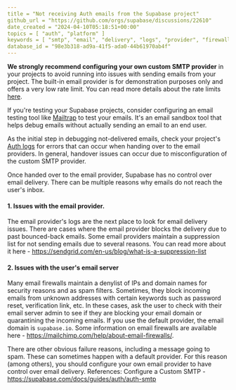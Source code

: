 ```yaml
---
title = "Not receiving Auth emails from the Supabase project"
github_url = "https://github.com/orgs/supabase/discussions/22610"
date_created = "2024-04-10T05:18:51+00:00"
topics = [ "auth", "platform" ]
keywords = [ "smtp", "email", "delivery", "logs", "provider", "firewalls" ]
database_id = "98e3b318-ad9a-41f5-ada0-44b61970ab4f"
---
```


**We strongly recommend configuring your own custom SMTP provider** in your projects to avoid running into issues with sending emails from your project. The built-in email provider is for demonstration purposes only and offers a very low rate limit. You can read more details about the rate limits [here](/docs/guides/platform/going-into-prod#auth-rate-limits).

If you're testing your Supabase projects, consider configuring an email testing tool like [Mailtrap](https://mailtrap.io/) to test your emails. It's an email sandbox tool that helps debug emails without actually sending an email to an end user.

As the initial step in debugging not-delivered emails, check your project's [Auth logs](/dashboard/project/_/logs/auth-logs) for errors that can occur when handing over to the email providers. In general, handover issues can occur due to misconfiguration of the custom SMTP provider.

Once handed over to the email provider, Supabase has no control over email delivery. There can be multiple reasons why emails do not reach the user's inbox.

#### 1. Issues with the email provider.

The email provider's logs are the next place to look for email delivery issues. There are cases where the email provider blocks the delivery due to past bounced-back emails. Some email providers maintain a suppression list for not sending emails due to several reasons. You can read more about it here - https://sendgrid.com/en-us/blog/what-is-a-suppression-list

#### 2. Issues with the user's email server

Many email firewalls maintain a denylist of IPs and domain names for security reasons and as spam filters. Sometimes, they block incoming emails from unknown addresses with certain keywords such as password reset, verification link, etc. In these cases, ask the user to check with their email server admin to see if they are blocking your email domain or quarantining the incoming emails. If you use the default provider, the email domain is `supabase.io`. Some information on email firewalls are available here - https://mailchimp.com/help/about-email-firewalls/.

There are other obvious failure reasons, including a message going to spam. These can sometimes happen with a default provider. For this reason (among others), you should configure your own email provider to have control over email delivery.
References:
Configure a Custom SMTP - https://supabase.com/docs/guides/auth/auth-smtp
